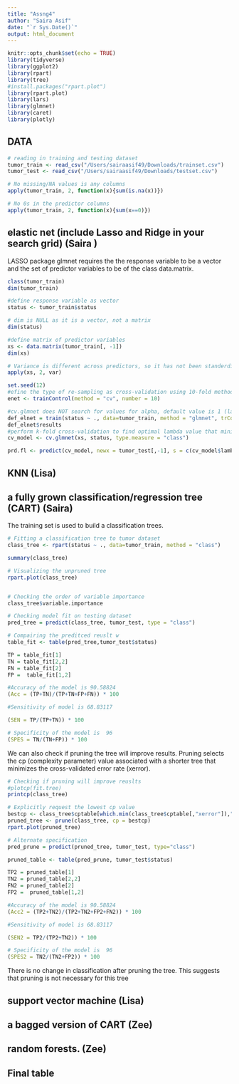 ```yaml
---
title: "Assng4"
author: "Saira Asif"
date: "`r Sys.Date()`"
output: html_document
---
```


```r
knitr::opts_chunk$set(echo = TRUE)
library(tidyverse)
library(ggplot2)
library(rpart)
library(tree)
#install.packages("rpart.plot")
library(rpart.plot)
library(lars)
library(glmnet)
library(caret)
library(plotly)

```

## DATA

```r
# reading in training and testing dataset
tumor_train <- read_csv("/Users/sairaasif49/Downloads/trainset.csv")
tumor_test <- read_csv("/Users/sairaasif49/Downloads/testset.csv")

# No missing/NA values is any columns
apply(tumor_train, 2, function(x){sum(is.na(x))})

# No 0s in the predictor columns
apply(tumor_train, 2, function(x){sum(x==0)})

```

## elastic net (include Lasso and Ridge in your search grid) (Saira )

LASSO package glmnet requires the the response variable to be a vector and the set of predictor variables to be of the class data.matrix.

```r
class(tumor_train)
dim(tumor_train)

#define response variable as vector 
status <- tumor_train$status

# dim is NULL as it is a vector, not a matrix
dim(status)

#define matrix of predictor variables
xs <- data.matrix(tumor_train[, -1])
dim(xs)

# Variance is different across predictors, so it has not been standerdized, however glmnet automatically standardizes the variables
apply(xs, 2, var)

set.seed(12)
#efine the type of re-sampling as cross-validation using 10-fold method
enet <- trainControl(method = "cv", number = 10)

#cv.glmnet does NOT search for values for alpha, default value is 1 (lasso)
def_elnet = train(status ~ ., data=tumor_train, method = "glmnet", trControl = enet)
def_elnet$results
#perform k-fold cross-validation to find optimal lambda value that minimizes PE/MSE
cv_model <- cv.glmnet(xs, status, type.measure = "class")

prd.fl <- predict(cv_model, newx = tumor_test[,-1], s = c(cv_model$lambda.min, cv_model$lambda.1se)) 

```



## KNN (Lisa)



## a fully grown classification/regression tree (CART) (Saira)

The training set is used to build a classification trees. 

```r

# Fitting a classification tree to tumor dataset
class_tree <- rpart(status ~ ., data=tumor_train, method = "class")

summary(class_tree)

# Visualizing the unpruned tree
rpart.plot(class_tree)


# Checking the order of variable importance
class_tree$variable.importance

# Checking model fit on testing dataset
pred_tree = predict(class_tree, tumor_test, type = "class")

# Compairing the preditced reuslt w
table_fit <- table(pred_tree,tumor_test$status)

TP = table_fit[1]
TN = table_fit[2,2]
FN = table_fit[2]
FP =  table_fit[1,2]

#Accuracy of the model is 90.58824
(Acc = (TP+TN)/(TP+TN+FP+FN)) * 100

#Sensitivity of model is 68.83117

(SEN = TP/(TP+TN)) * 100

# Specificity of the model is  96
(SPES = TN/(TN+FP)) * 100


```

We can also check if pruning the tree will improve results. Pruning selects the cp (complexity parameter) value associated with a shorter tree that minimizes the cross-validated error rate (xerror). 

```r
# Checking if pruning will improve reuslts 
#plotcp(fit.tree)
printcp(class_tree)

# Explicitly request the lowest cp value
bestcp <- class_tree$cptable[which.min(class_tree$cptable[,"xerror"]),"CP"]
pruned_tree <- prune(class_tree, cp = bestcp)
rpart.plot(pruned_tree)

# Alternate specification 
pred_prune = predict(pruned_tree, tumor_test, type="class")

pruned_table <- table(pred_prune, tumor_test$status)

TP2 = pruned_table[1]
TN2 = pruned_table[2,2]
FN2 = pruned_table[2]
FP2 =  pruned_table[1,2]

#Accuracy of the model is 90.58824
(Acc2 = (TP2+TN2)/(TP2+TN2+FP2+FN2)) * 100

#Sensitivity of model is 68.83117

(SEN2 = TP2/(TP2+TN2)) * 100

# Specificity of the model is  96
(SPES2 = TN2/(TN2+FP2)) * 100


```
There is no change in classification after pruning the tree. This suggests that pruning is not necessary for this tree


## support vector machine (Lisa)



## a bagged version of CART (Zee)


## random forests. (Zee)



## Final table 


